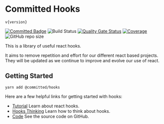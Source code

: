 
<Meta title="Introduction" />

# Committed Hooks

<code>v{version}</code>

[![Committed Badge](https://img.shields.io/endpoint?url=https%3A%2F%2Fcommitted.software%2Fbadge)](https://committed.io)
![Build Status](https://github.com/commitd/hooks/workflows/build/badge.svg?branch=main)
[![Quality Gate Status](https://sonarcloud.io/api/project_badges/measure?project=commitd_hooks&metric=alert_status)](https://sonarcloud.io/dashboard?id=commitd_hooks)
[![Coverage](https://sonarcloud.io/api/project_badges/measure?project=commitd_hooks&metric=coverage)](https://sonarcloud.io/dashboard?id=commitd_hooks)
![GitHub repo size](https://img.shields.io/github/repo-size/commitd/hooks)

This is a library of useful react hooks.

It aims to remove repetition and effort for our different react based projects.
They will be updated as we continue to improve and evolve our use of react.

## Getting Started

```
yarn add @committed/hooks
```

Here are a few helpful links for getting started with hooks:

- [Tutorial](https://reactjs.org/docs/hooks-overview.html) Learn about react hooks.
- [Hooks Thinking](https://wattenberger.com/blog/react-hooks) Learn how to think about hooks.
- [Code](https://github.com/commitd/hooks) See the source code on GitHub.
